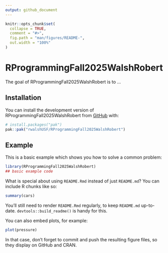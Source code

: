 ```yaml
---
output: github_document
---
```


<!-- README.md is generated from README.Rmd. Please edit that file -->

```r
knitr::opts_chunk$set(
  collapse = TRUE,
  comment = "#>",
  fig.path = "man/figures/README-",
  out.width = "100%"
)
```

# RProgrammingFall2025WalshRobert

<!-- badges: start -->
<!-- badges: end -->

The goal of RProgrammingFall2025WalshRobert is to ...

## Installation

You can install the development version of RProgrammingFall2025WalshRobert from [GitHub](https://github.com/) with:

``` r
# install.packages("pak")
pak::pak("rwalshUSF/RProgrammingFall2025WalshRobert")
```

## Example

This is a basic example which shows you how to solve a common problem:

```r
library(RProgrammingFall2025WalshRobert)
## basic example code
```

What is special about using `README.Rmd` instead of just `README.md`? You can include R chunks like so:

```r
summary(cars)
```

You'll still need to render `README.Rmd` regularly, to keep `README.md` up-to-date. `devtools::build_readme()` is handy for this.

You can also embed plots, for example:

```r
plot(pressure)
```

In that case, don't forget to commit and push the resulting figure files, so they display on GitHub and CRAN.
